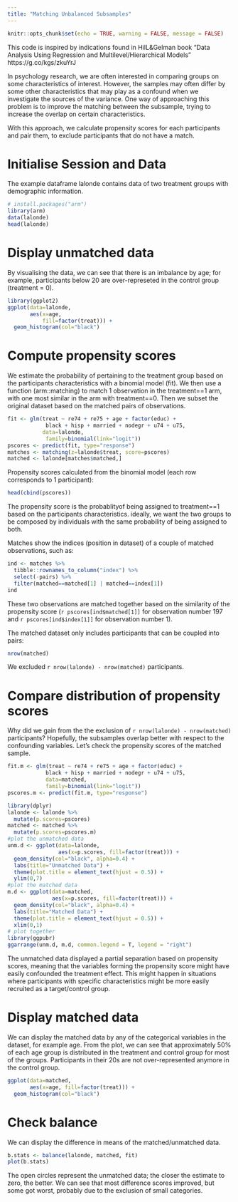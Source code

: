 ```yaml
---
title: "Matching Unbalanced Subsamples"
---
```


```r
knitr::opts_chunk$set(echo = TRUE, warning = FALSE, message = FALSE)
```

This code is inspired by indications found in HilL&Gelman book "Data Analysis Using Regression and Multilevel/Hierarchical Models" https://g.co/kgs/zkuYrJ 

In psychology research, we are often interested in comparing groups on some characteristics of interest. However, the samples may often differ by some other characteristics that may play as a confound when we investigate the sources of the variance. One way of approaching this problem is to improve the matching between the subsample, trying to increase the overlap on certain characteristics. 

With this approach, we calculate propensity scores for each participants and pair them, to exclude participants that do not have a match. 

# Initialise Session and Data

The example dataframe lalonde contains data of two treatment groups with demographic information. 

```r
# install.packages("arm")
library(arm)
data(lalonde)
head(lalonde)
```

# Display unmatched data

By visualising the data, we can see that there is an imbalance by age; for example, participants below 20 are over-represeted in the control group (treatment = 0). 

```r
library(ggplot2)
ggplot(data=lalonde, 
       aes(x=age, 
           fill=factor(treat))) + 
  geom_histogram(col="black")
```

# Compute propensity scores

We estimate the probability of pertaining to the treatment group based on the participants characteristics with a binomial model (fit). We then use a function (arm::matching) to match 1 observation in the treatment==1 arm, with one most similar in the arm with treatment==0. Then we subset the original dataset based on the matched pairs of observations. 

```r
fit <- glm(treat ~ re74 + re75 + age + factor(educ) + 
            black + hisp + married + nodegr + u74 + u75, 
           data=lalonde,
            family=binomial(link="logit"))
pscores <- predict(fit, type="response")
matches <- matching(z=lalonde$treat, score=pscores)
matched <- lalonde[matches$matched,]
```

Propensity scores calculated from the binomial model (each row corresponds to 1 participant):

```r
head(cbind(pscores))
```

The propensity score is the probablityof being assigned to treatment==1 based on the participants characteristics. ideally, we want the two groups to be composed by individuals with the same probability of being assigned to both. 

Matches show the indices (position in dataset) of a couple of matched observations, such as:

```r
ind <- matches %>% 
  tibble::rownames_to_column("index") %>%
  select(-pairs) %>%
  filter(matched==matched[1] | matched==index[1])
ind
```

These two observations are matched together based on the similarity of the propensity score (`r pscores[ind$matched[1]]` for observation number 197 and `r pscores[ind$index[1]]` for observation number 1).

The matched dataset only includes participants that can be coupled into pairs:

```r
nrow(matched)
```

We excluded `r nrow(lalonde) - nrow(matched)` participants.

# Compare distribution of propensity scores

Why did we gain from the the exclusion of `r nrow(lalonde) - nrow(matched)` participants? Hopefully, the subsamples overlap better with respect to the confounding variables. Let's check the propensity scores of the matched sample. 

```r
fit.m <- glm(treat ~ re74 + re75 + age + factor(educ) + 
            black + hisp + married + nodegr + u74 + u75, 
            data=matched,
            family=binomial(link="logit"))
pscores.m <- predict(fit.m, type="response")
```

```r
library(dplyr)
lalonde <- lalonde %>%
  mutate(p.scores=pscores)
matched <- matched %>%
  mutate(p.scores=pscores.m)
#plot the unmatched data
unm.d <- ggplot(data=lalonde, 
                aes(x=p.scores, fill=factor(treat))) + 
  geom_density(col="black", alpha=0.4) + 
  labs(title="Unmatched Data") + 
  theme(plot.title = element_text(hjust = 0.5)) + 
  ylim(0,7)
#plot the matched data
m.d <- ggplot(data=matched, 
              aes(x=p.scores, fill=factor(treat))) + 
  geom_density(col="black", alpha=0.4) + 
  labs(title="Matched Data") + 
  theme(plot.title = element_text(hjust = 0.5)) + 
  xlim(0,1)
# plot together
library(ggpubr)
ggarrange(unm.d, m.d, common.legend = T, legend = "right")
```

The unmatched data displayed a partial separation based on propensity scores, meaning that the variables forming the propensity score might have easily confounded the treatment effect. This might happen in situations where participants with specific characteristics might be more easily recruited as a target/control group.  

# Display matched data

We can display the matched data by any of the categorical variables in the dataset, for example age. From the plot, we can see that approximately 50% of each age group is distributed in the treatment and control group for most of the groups. Participants in their 20s are not over-represented anymore in the control group.

```r
ggplot(data=matched, 
       aes(x=age, fill=factor(treat))) + 
  geom_histogram(col="black")
```

# Check balance

We can display the difference in means of the matched/unmatched data. 

```r
b.stats <- balance(lalonde, matched, fit)
plot(b.stats)
```

The open circles represent the unmatched data; the closer the estimate to zero, the better. We can see that most difference scores improved, but some got worst, probably due to the exclusion of small categories.



